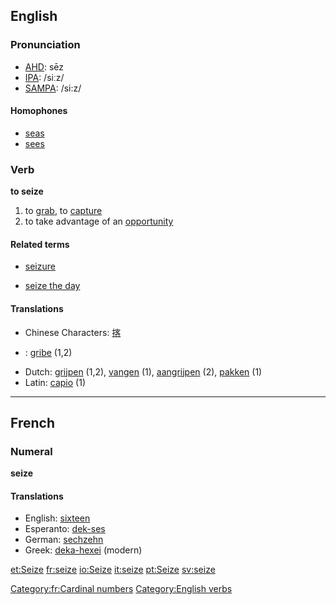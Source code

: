 ==English==
===Pronunciation===
*[[w:AHD|AHD]]: sēz
*[[w:IPA|IPA]]: /siːz/
*[[w:SAMPA|SAMPA]]: /si:z/
====Homophones====
*[[seas]]
*[[sees]]

===Verb===
'''to seize'''

# to [[grab]], to [[capture]]
# to take advantage of an [[opportunity]]

====Related terms====
*[[seizure]]

*[[seize the day]]

====Translations====
*Chinese Characters: [[揢]]
*{{dk}}: [[gribe]] (1,2)
*Dutch: [[grijpen]] (1,2), [[vangen]] (1), [[aangrijpen]] (2), [[pakken]] (1)
*Latin: [[capio]] (1)
----

==French==

===Numeral===
'''seize'''

====Translations====
*English: [[sixteen]]
*Esperanto: [[dek-ses]]
*German: [[sechzehn]]
*Greek: [[deka-hexei]] (modern)

[[Category:fr:Cardinal numbers]]
[[Category:English verbs]]

[[et:Seize]]
[[fr:seize]]
[[io:Seize]]
[[it:seize]]
[[pt:Seize]]
[[sv:seize]]